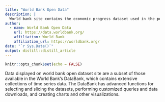 ```yaml
---
title: "World Bank Open Data"
description: |
  World bank site contains the economic progress dataset used in the porject
author:
  - name: World Bank Open Data
    url: https://data.worldbank.org/
    affiliation: World Bank
    affiliation_url: https://worldbank.org/
date: "`r Sys.Date()`"
output: distill::distill_article
---
```


```r
knitr::opts_chunk$set(echo = FALSE)
```
Data displayed on world bank open dataset site are a subset of those available in the World Bank’s DataBank, which contains extensive collections of time series data. The DataBank has advanced functions for selecting and slicing the datasets, performing customized queries and data downloads, and creating charts and other visualizations.